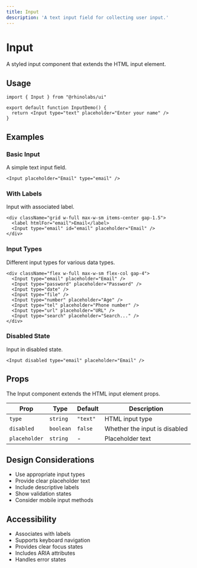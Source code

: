 ```yaml
---
title: Input
description: 'A text input field for collecting user input.'
---
```


# Input

A styled input component that extends the HTML input element.

## Usage

```tsx
import { Input } from "@rhinolabs/ui"

export default function InputDemo() {
  return <Input type="text" placeholder="Enter your name" />
}
```

## Examples

### Basic Input

A simple text input field.

```tsx
<Input placeholder="Email" type="email" />
```

### With Labels

Input with associated label.

```tsx
<div className="grid w-full max-w-sm items-center gap-1.5">
  <label htmlFor="email">Email</label>
  <Input type="email" id="email" placeholder="Email" />
</div>
```

### Input Types

Different input types for various data types.

```tsx
<div className="flex w-full max-w-sm flex-col gap-4">
  <Input type="email" placeholder="Email" />
  <Input type="password" placeholder="Password" />
  <Input type="date" />
  <Input type="file" />
  <Input type="number" placeholder="Age" />
  <Input type="tel" placeholder="Phone number" />
  <Input type="url" placeholder="URL" />
  <Input type="search" placeholder="Search..." />
</div>
```

### Disabled State

Input in disabled state.

```tsx
<Input disabled type="email" placeholder="Email" />
```

## Props

The Input component extends the HTML input element props.

| Prop | Type | Default | Description |
|------|------|---------|-------------|
| `type` | `string` | `"text"` | HTML input type |
| `disabled` | `boolean` | `false` | Whether the input is disabled |
| `placeholder` | `string` | - | Placeholder text |

## Design Considerations

- Use appropriate input types
- Provide clear placeholder text
- Include descriptive labels
- Show validation states
- Consider mobile input methods

## Accessibility

- Associates with labels
- Supports keyboard navigation
- Provides clear focus states
- Includes ARIA attributes
- Handles error states
